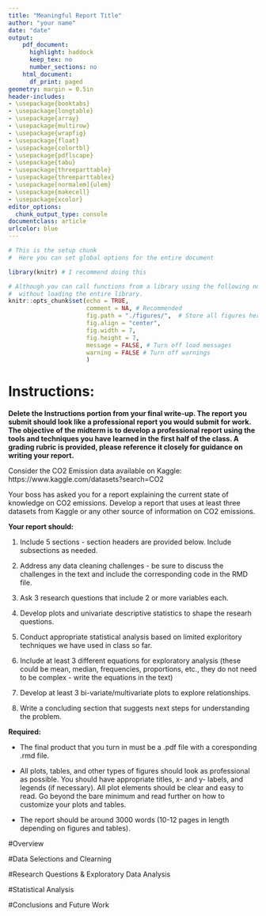 ---
title: "Meaningful Report Title"
author: "your name"
date: "date"
output:
    pdf_document:
      highlight: haddock
      keep_tex: no
      number_sections: no
    html_document:
      df_print: paged
geometry: margin = 0.5in
header-includes:
- \usepackage{booktabs}
- \usepackage{longtable}
- \usepackage{array}
- \usepackage{multirow}
- \usepackage{wrapfig}
- \usepackage{float}
- \usepackage{colortbl}
- \usepackage{pdflscape}
- \usepackage{tabu}
- \usepackage{threeparttable}
- \usepackage{threeparttablex}
- \usepackage[normalem]{ulem}
- \usepackage{makecell}
- \usepackage{xcolor}
editor_options:
  chunk_output_type: console
documentclass: article
urlcolor: blue
---

```{r setup, include=FALSE}
# This is the setup chunk
#  Here you can set global options for the entire document

library(knitr) # I recommend doing this

# Although you can call functions from a library using the following notation
#  without loading the entire library.
knitr::opts_chunk$set(echo = TRUE, 
                      comment = NA, # Recommended
                      fig.path = "./figures/",  # Store all figures here in relative path
                      fig.align = "center",
                      fig.width = 7,
                      fig.height = 7,
                      message = FALSE, # Turn off load messages
                      warning = FALSE # Turn off warnings
                      )

```


# Instructions:

**Delete the Instructions portion from your final write-up.  The report you submit should look like a professional report you would submit for work.  The objective of the midterm is to develop a professional report using the tools and techniques you have learned in the first half of the class. A grading rubric is provided, please reference it closely for guidance on writing your report.**

Consider the CO2 Emission data available on Kaggle:  https://www.kaggle.com/datasets?search=CO2

Your boss has asked you for a report explaining the current state of knowledge on CO2 emissions.  Develop a report that uses at least three datasets from Kaggle or any other source of information on CO2 emissions.

**Your report should:**

1. Include 5 sections - section headers are provided below. Include subsections as needed.

2. Address any data cleaning challenges - be sure to discuss the challenges in the text and include the corresponding code in the RMD file.

3. Ask 3 research questions that include 2 or more variables each.

4. Develop plots and univariate descriptive statistics to shape the researh questions.

5. Conduct appropriate statistical analysis based on limited exploritory techniques we have used in class so far.

6. Include at least 3 different equations for exploratory analysis (these could be mean, median, frequencies, proportions, etc., they do not need to be complex - write the equations in the text)

7. Develop at least 3 bi-variate/multivariate plots to explore relationships.

8. Write a concluding section that suggests next steps for understanding the problem.



**Required:**

* The final product that you turn in must be a .pdf file with a coresponding .rmd file.

* All plots, tables, and other types of figures should look as professional as possible.  You should have appropriate titles, x- and y- labels, and legends (if necessary).  All plot elements should be clear and easy to read.  Go beyond the bare minimum and read further on how to customize your plots and tables.

* The report should be around 3000 words (10-12 pages in length depending on figures and tables).



#Overview

#Data Selections and Clearning

#Research Questions & Exploratory Data Analysis

#Statistical Analysis

#Conclusions and Future Work







